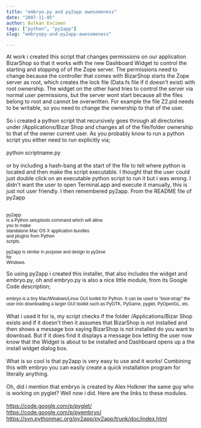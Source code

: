 ```yaml
---
title: "embryo.py and py2app awesomeness"
date: "2007-11-05"
author: Bulkan Evcimen
tags: ["python", "py2app"]
slug: "embryopy-and-py2app-awesomeness"

---
```


At work i created this script that changes permissions on our application BizarShop so that it works with the new Dashboard Widget to control the starting and stopping of of the Zope server. The permissions need to change because the controller that comes with BizarShop starts the Zope server as root, which creates the lock file (Data.fs file if it doesn't exist) with root ownership. The widget on the other hand tries to control the server via normal user permissions, but the server wont start because all the files belong to root and cannot be overwritten. For example the file Z2.pid needs to be writable, so you need to change the ownership to that of the user.<br /><br />So i created a python script that recursively goes through all directories under /Applications/Bizar Shop and changes all of the file/folder ownership to that of the owner current user. As you probably know to run a python script you either need to run explicitly via;<br /><br />python scriptname.py<br /><br />or by including a hash-bang at the start of the file to tell where python is located and then make the script executable. I thought that the user could just double click on an executable python script to run it but i was wrong.  I didn't want the user to open Terminal.app and execute it manually, this is just not user friendly. I then remembered py2app.  From the README file of py2app<br /><br /><pre><span style=";font-family:arial;font-size:85%;"  >py2app is a Python setuptools command which will allow<br />you to make standalone Mac OS X application bundles<br />and plugins from Python scripts.<br /><br />py2app is similar in purpose and design to py2exe for<br />Windows.</span><br /></pre>So using py2app i created this installer, that also includes the widget and embryo.py, oh and embryo.py is also a nice little module, from its Google Code description;<br /><br /><span style=";font-family:arial;font-size:85%;"  >embryo is a tiny Mac/Windows/Linux GUI toolkit for Python. It can be used to "boot-strap" the user into downloading a larger GUI toolkit such as PyGTK, PyGame, pyglet, PyOpenGL, etc.</span><br /><br />What i used it for is, my script checks if the folder /Applications/Bizar Shop exists and if it doesn't then it assumes that BizarShop is not installed and then shows a  message box saying BizarShop is not installed do you want to download.  But if it does find it displays a message box letting the user now know that the Widget is about to be installed and Dashboard opens up  a the install widget dialog box.<br /><br />What is so cool is that py2app is very easy to use  and it works! Combining this with embryo you can easily create a quick installation program for literally anything.<br /><br />Oh, did i mention that embryo is created by Alex Holkner  the same guy  who is working on pyglet? Well now i did. Here are the links to these modules.<br /><br /><a href="https://code.google.com/p/pyglet/">https://code.google.com/p/pyglet/</a><br /><a href="https://code.google.com/p/pyembryo/">https://code.google.com/p/pyembryo/</a><br /><a href="https://svn.pythonmac.org/py2app/py2app/trunk/doc/index.html">https://svn.pythonmac.org/py2app/py2app/trunk/doc/index.html</a>
<br /><br />
